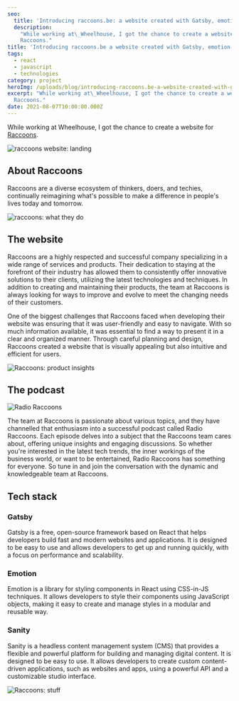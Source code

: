 ```yaml
---
seo:
  title: 'Introducing raccoons.be: a website created with Gatsby, emotion and sanity'
  description:
    "While working at\_Wheelhouse, I got the chance to create a website for
    Raccoons."
title: 'Introducing raccoons.be a website created with Gatsby, emotion and sanity'
tags:
  - react
  - javascript
  - technologies
category: project
heroImg: /uploads/blog/introducing-raccoons.be-a-website-created-with-gatsby-emotion-and-sanity/Daren_plastic_raccoons_solid_background_Pixar_style_3d_render_b7faa502-39b5-49a5-b387-d579665f7693_ij125s.png
excerpt: "While working at\_Wheelhouse, I got the chance to create a website for
  Raccoons."
date: 2021-08-07T10:00:00.000Z
---
```


While working at Wheelhouse, I got the chance to create a website for
[Raccoons](https://www.raccoons.be/ 'raccoons').

![raccoons website: landing](/uploads/blog/introducing-raccoons.be-a-website-created-with-gatsby-emotion-and-sanity/raccoons-1_ezhprp.png 'raccoons website: landing')

## About Raccoons

Raccoons are a diverse ecosystem of thinkers, doers, and techies, continually
reimagining what's possible to make a difference in people's lives today and
tomorrow.

![raccoons: what they do](/uploads/blog/introducing-raccoons.be-a-website-created-with-gatsby-emotion-and-sanity/raccoons-2_vg4zkt.png 'raccoons: what they do')

## The website

Raccoons are a highly respected and successful company specializing in a wide
range of services and products. Their dedication to staying at the forefront of
their industry has allowed them to consistently offer innovative solutions to
their clients, utilizing the latest technologies and techniques. In addition to
creating and maintaining their products, the team at Raccoons is always looking
for ways to improve and evolve to meet the changing needs of their customers.

One of the biggest challenges that Raccoons faced when developing their website
was ensuring that it was user-friendly and easy to navigate. With so much
information available, it was essential to find a way to present it in a clear
and organized manner. Through careful planning and design, Raccoons created a
website that is visually appealing but also intuitive and efficient for users.

![Raccoons: product insights](/uploads/blog/introducing-raccoons.be-a-website-created-with-gatsby-emotion-and-sanity/raccoons-3_xxtms4.png 'Raccoons: product insights')

## The podcast

![Radio Raccoons](/uploads/blog/introducing-raccoons.be-a-website-created-with-gatsby-emotion-and-sanity/raccoons-5_qft0xk.png 'Radio Raccoons')

The team at Raccoons is passionate about various topics, and they have
channelled that enthusiasm into a successful podcast called Radio Raccoons. Each
episode delves into a subject that the Raccoons team cares about, offering
unique insights and engaging discussions. So whether you're interested in the
latest tech trends, the inner workings of the business world, or want to be
entertained, Radio Raccoons has something for everyone. So tune in and join the
conversation with the dynamic and knowledgeable team at Raccoons.

## Tech stack

### Gatsby

Gatsby is a free, open-source framework based on React that helps developers
build fast and modern websites and applications. It is designed to be easy to
use and allows developers to get up and running quickly, with a focus on
performance and scalability.

### Emotion

Emotion is a library for styling components in React using CSS-in-JS techniques.
It allows developers to style their components using JavaScript objects, making
it easy to create and manage styles in a modular and reusable way.

### Sanity

Sanity is a headless content management system (CMS) that provides a flexible
and powerful platform for building and managing digital content. It is designed
to be easy to use. It allows developers to create custom content-driven
applications, such as websites and apps, using a powerful API and a customizable
studio interface.

![Raccoons: stuff](/uploads/blog/introducing-raccoons.be-a-website-created-with-gatsby-emotion-and-sanity/raccoons-4_an1hcn.png 'Raccoons: stuff')
